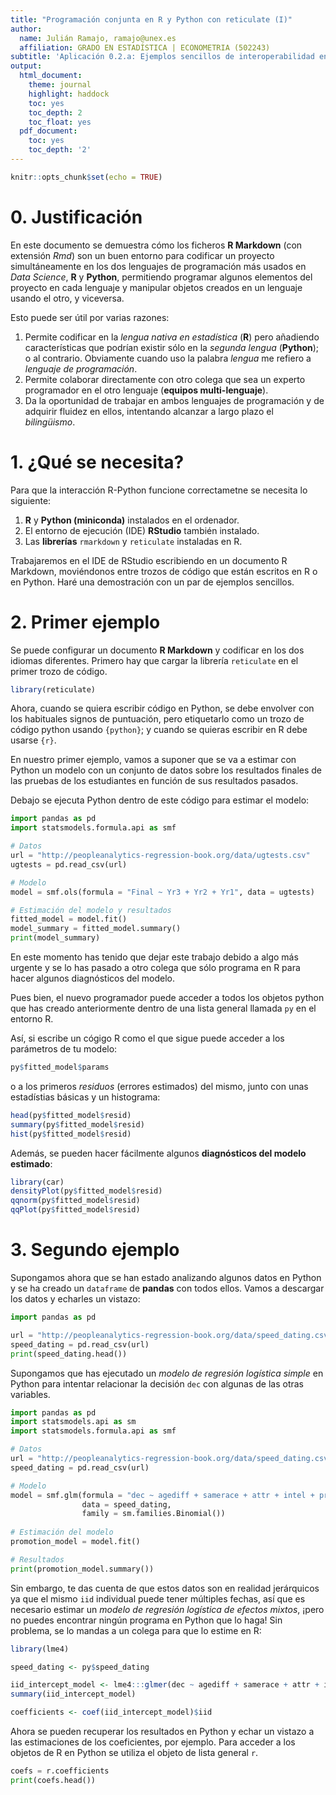```yaml
---
title: "Programación conjunta en R y Python con reticulate (I)"
author:
  name: Julián Ramajo, ramajo@unex.es
  affiliation: GRADO EN ESTADÍSTICA | ECONOMETRIA (502243)
subtitle: 'Aplicación 0.2.a: Ejemplos sencillos de interoperabilidad entre R y Python usando RStudio'
output:
  html_document:
    theme: journal
    highlight: haddock
    toc: yes
    toc_depth: 2
    toc_float: yes
  pdf_document:
    toc: yes
    toc_depth: '2'
---
```


```r
knitr::opts_chunk$set(echo = TRUE)
```


# 0. Justificación

En este documento se demuestra cómo los ficheros **R Markdown** (con extensión _Rmd_) son un buen entorno para codificar un proyecto simultáneamente en los dos lenguajes de programación más usados en _Data Science_, **R** y **Python**, permitiendo programar algunos elementos del proyecto en cada lenguaje y manipular objetos creados en un lenguaje usando el otro, y viceversa.

Esto puede ser útil por varias razones:

1.  Permite codificar en la _lengua nativa en estadística_ (**R**) pero añadiendo características que podrían existir sólo en la _segunda lengua_ (**Python**); o al contrario. Obviamente cuando uso la palabra _lengua_ me refiero a _lenguaje de programación_.
2.  Permite colaborar directamente con otro colega que sea un experto programador en el otro lenguaje (**equipos multi-lenguaje**).
3.  Da la oportunidad de trabajar en ambos lenguajes de programación y de adquirir fluidez en ellos, intentando alcanzar a largo plazo el _bilingüismo_.

# 1. ¿Qué se necesita?

Para que la interacción R-Python funcione correctametne se necesita lo siguiente:

1.  **R** y **Python (miniconda)** instalados en el ordenador.
2.  El entorno de ejecución (IDE) **RStudio** también instalado.
3.  Las **librerías** `rmarkdown` y `reticulate` instaladas en R.

Trabajaremos en el IDE de RStudio escribiendo en un documento R Markdown, moviéndonos entre trozos de código que están escritos en R o en Python. Haré una demostración con un par de ejemplos sencillos.

# 2. Primer ejemplo

Se puede configurar un documento **R Markdown** y codificar en los dos idiomas diferentes. Primero hay que cargar la librería `reticulate` en el primer trozo de código.

```r
library(reticulate)
```

Ahora, cuando se quiera escribir código en Python, se debe envolver con los habituales signos de puntuación, pero etiquetarlo como un trozo de código python usando `{python}`; y cuando se quieras escribir en R debe usarse `{r}`.

En nuestro primer ejemplo, vamos a suponer que se va a estimar con Python un modelo con un conjunto de datos sobre los resultados finales de las pruebas de los estudiantes en función de sus resultados pasados. 

Debajo se ejecuta Python dentro de este código para estimar el modelo:

```python
import pandas as pd
import statsmodels.formula.api as smf

# Datos
url = "http://peopleanalytics-regression-book.org/data/ugtests.csv"
ugtests = pd.read_csv(url)

# Modelo
model = smf.ols(formula = "Final ~ Yr3 + Yr2 + Yr1", data = ugtests)

# Estimación del modelo y resultados
fitted_model = model.fit()
model_summary = fitted_model.summary()
print(model_summary)

```

En este momento has tenido que dejar este trabajo debido a algo más urgente y se lo has pasado a otro colega que sólo programa en R para hacer algunos diagnósticos del modelo.

Pues bien, el nuevo programador puede acceder a todos los objetos python que has creado anteriormente dentro de una lista general llamada `py` en el entorno R.  

Así, si escribe un cógigo R como el que sigue puede acceder a los parámetros de tu modelo: 

```r
py$fitted_model$params
```

o a los primeros _residuos_ (errores estimados) del mismo, junto con unas estadístias básicas y un histograma:

```r
head(py$fitted_model$resid)
summary(py$fitted_model$resid)
hist(py$fitted_model$resid)
```

Además, se pueden hacer fácilmente algunos **diagnósticos del modelo estimado**:

```r
library(car)
densityPlot(py$fitted_model$resid)
qqnorm(py$fitted_model$resid)
qqPlot(py$fitted_model$resid)
```

# 3. Segundo ejemplo

Supongamos ahora que se han estado analizando algunos datos en Python y se ha creado un `dataframe` de **pandas** con todos ellos.  Vamos a descargar los datos y echarles un vistazo:

```python
import pandas as pd

url = "http://peopleanalytics-regression-book.org/data/speed_dating.csv"
speed_dating = pd.read_csv(url)
print(speed_dating.head())
```

Supongamos que has ejecutado un _modelo de regresión logística simple_ en Python para intentar relacionar la decisión `dec` con algunas de las otras variables.  

```python
import pandas as pd
import statsmodels.api as sm
import statsmodels.formula.api as smf

# Datos
url = "http://peopleanalytics-regression-book.org/data/speed_dating.csv"
speed_dating = pd.read_csv(url)

# Modelo
model = smf.glm(formula = "dec ~ agediff + samerace + attr + intel + prob", 
                data = speed_dating, 
                family = sm.families.Binomial())
                
# Estimación del modelo
promotion_model = model.fit()

# Resultados
print(promotion_model.summary())
```

Sin embargo, te das cuenta de que estos datos son en realidad jerárquicos ya que el mismo `iid` individual puede tener múltiples fechas, así que es necesario estimar un _modelo de regresión logística de efectos mixtos_, ¡pero no puedes encontrar ningún programa en Python que lo haga! Sin problema, se lo mandas a un colega para que lo estime en R:

```r
library(lme4)

speed_dating <- py$speed_dating

iid_intercept_model <- lme4:::glmer(dec ~ agediff + samerace + attr + intel + prob + (1 | iid), data = speed_dating, family = "binomial")
summary(iid_intercept_model)

coefficients <- coef(iid_intercept_model)$iid
```


Ahora se pueden recuperar los resultados en Python y echar un vistazo a las estimaciones de los coeficientes, por ejemplo. Para acceder a los objetos de R en Python se utiliza el objeto de lista general `r`.

```python
coefs = r.coefficients
print(coefs.head())
```

